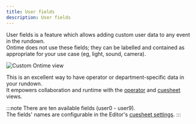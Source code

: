 ```yaml
---
title: User fields
description: User fields
---
```


User fields is a feature which allows adding custom user data to any event in the rundown. \
Ontime does not use these fields; they can be labelled and contained as appropriate for your use case (eg, light, sound, camera).

![Custom Ontime view](../../../assets/screenshots/views/cuesheet.png)

This is an excellent way to have operator or department-specific data in your rundown. \
It empowers collaboration and runtime with the [operator](add-link) and [cuesheet](add-link) views.

:::note
There are ten available fields (user0 - user9). \
The fields' names are configurable in the Editor's [cuesheet settings](add-link).
:::
